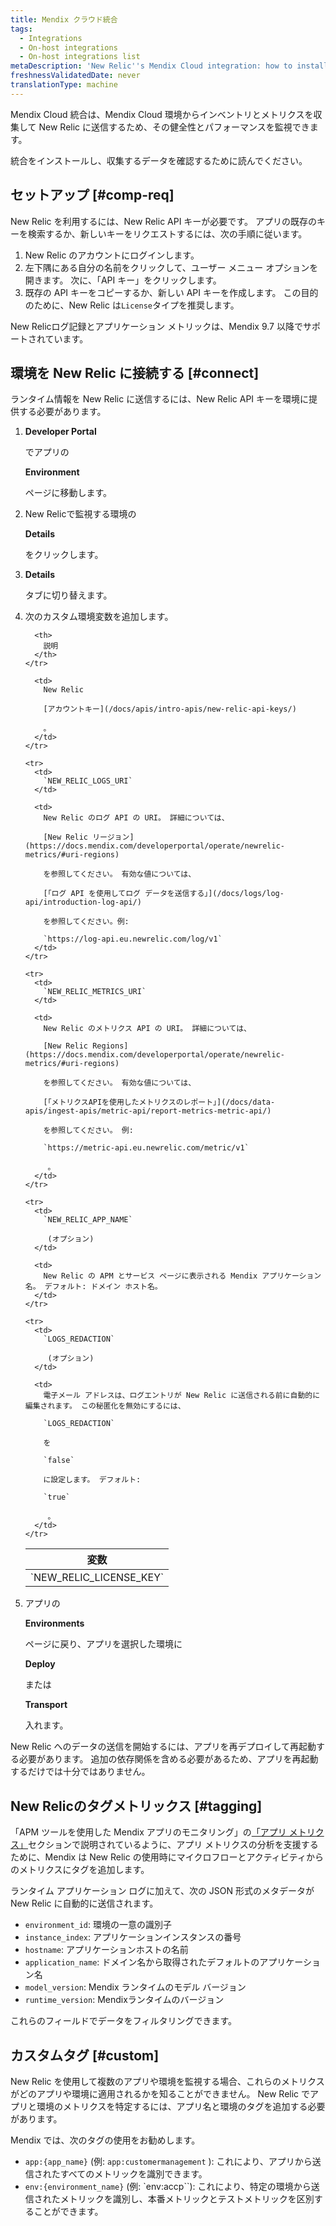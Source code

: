 ```yaml
---
title: Mendix クラウド統合
tags:
  - Integrations
  - On-host integrations
  - On-host integrations list
metaDescription: 'New Relic''s Mendix Cloud integration: how to install it and configure it, and what data it reports.'
freshnessValidatedDate: never
translationType: machine
---
```


Mendix Cloud 統合は、Mendix Cloud 環境からインベントリとメトリクスを収集して New Relic に送信するため、その健全性とパフォーマンスを監視できます。

統合をインストールし、収集するデータを確認するために読んでください。

## セットアップ [#comp-req]

New Relic を利用するには、New Relic API キーが必要です。 アプリの既存のキーを検索するか、新しいキーをリクエストするには、次の手順に従います。

1. New Relic のアカウントにログインします。
2. 左下隅にある自分の名前をクリックして、ユーザー メニュー オプションを開きます。 次に、「API キー」をクリックします。
3. 既存の API キーをコピーするか、新しい API キーを作成します。 この目的のために、New Relic は`License`タイプを推奨します。

<Callout variant="important">
  New Relicログ記録とアプリケーション メトリックは、Mendix 9.7 以降でサポートされています。
</Callout>

## 環境を New Relic に接続する [#connect]

ランタイム情報を New Relic に送信するには、New Relic API キーを環境に提供する必要があります。

1. <DoNotTranslate>**Developer Portal**</DoNotTranslate>

   でアプリの

   <DoNotTranslate>**Environment**</DoNotTranslate>

   ページに移動します。

2. New Relicで監視する環境の

   <DoNotTranslate>**Details**</DoNotTranslate>

   をクリックします。

3. <DoNotTranslate>**Details**</DoNotTranslate>

   タブに切り替えます。

4. 次のカスタム環境変数を追加します。

   <table>
     <thead>
       <tr>
         <th>
           変数
         </th>

         <th>
           説明
         </th>
       </tr>
     </thead>

     <tbody>
       <tr>
         <td>
           `NEW_RELIC_LICENSE_KEY`
         </td>

         <td>
           New Relic

           [アカウントキー](/docs/apis/intro-apis/new-relic-api-keys/)

           。
         </td>
       </tr>

       <tr>
         <td>
           `NEW_RELIC_LOGS_URI`
         </td>

         <td>
           New Relic のログ API の URI。 詳細については、 

           [New Relic リージョン](https://docs.mendix.com/developerportal/operate/newrelic-metrics/#uri-regions)

           を参照してください。 有効な値については、 

           [「ログ API を使用してログ データを送信する」](/docs/logs/log-api/introduction-log-api/)

           を参照してください。例: 

           `https://log-api.eu.newrelic.com/log/v1`
         </td>
       </tr>

       <tr>
         <td>
           `NEW_RELIC_METRICS_URI`
         </td>

         <td>
           New Relic のメトリクス API の URI。 詳細については、 

           [New Relic Regions](https://docs.mendix.com/developerportal/operate/newrelic-metrics/#uri-regions)

           を参照してください。 有効な値については、 

           [「メトリクスAPIを使用したメトリクスのレポート」](/docs/data-apis/ingest-apis/metric-api/report-metrics-metric-api/)

           を参照してください。 例: 

           `https://metric-api.eu.newrelic.com/metric/v1`

            。
         </td>
       </tr>

       <tr>
         <td>
           `NEW_RELIC_APP_NAME`

            (オプション)
         </td>

         <td>
           New Relic の APM とサービス ページに表示される Mendix アプリケーション名。 デフォルト: ドメイン ホスト名。
         </td>
       </tr>

       <tr>
         <td>
           `LOGS_REDACTION`

            (オプション)
         </td>

         <td>
           電子メール アドレスは、ログエントリが New Relic に送信される前に自動的に編集されます。 この秘匿化を無効にするには、 

           `LOGS_REDACTION`

           を

           `false`

           に設定します。 デフォルト: 

           `true`

            。
         </td>
       </tr>
     </tbody>
   </table>

5. アプリの

   <DoNotTranslate>**Environments**</DoNotTranslate>

   ページに戻り、アプリを選択した環境に

   <DoNotTranslate>**Deploy**</DoNotTranslate>

   または

   <DoNotTranslate>**Transport**</DoNotTranslate>

   入れます。

<Callout variant="important">
  New Relic へのデータの送信を開始するには、アプリを再デプロイして再起動する必要があります。 追加の依存関係を含める必要があるため、アプリを再起動するだけでは十分ではありません。
</Callout>

## New Relicのタグメトリックス [#tagging]

「APM ツールを使用した Mendix アプリのモニタリング」の[「アプリ メトリクス」](https://docs.mendix.com/developerportal/operate/monitoring-with-apm/#app-metrics)セクションで説明されているように、アプリ メトリクスの分析を支援するために、Mendix は New Relic の使用時にマイクロフローとアクティビティからのメトリクスにタグを追加します。

ランタイム アプリケーション ログに加えて、次の JSON 形式のメタデータが New Relic に自動的に送信されます。

* `environment_id`: 環境の一意の識別子
* `instance_index`: アプリケーションインスタンスの番号
* `hostname`: アプリケーションホストの名前
* `application_name`: ドメイン名から取得されたデフォルトのアプリケーション名
* `model_version`: Mendix ランタイムのモデル バージョン
* `runtime_version`: Mendixランタイムのバージョン

これらのフィールドでデータをフィルタリングできます。

## カスタムタグ [#custom]

New Relic を使用して複数のアプリや環境を監視する場合、これらのメトリクスがどのアプリや環境に適用されるかを知ることができません。 New Relic でアプリと環境のメトリクスを特定するには、アプリ名と環境のタグを追加する必要があります。

Mendix では、次のタグの使用をお勧めします。

* `app:{app_name}` (例: `app:customermanagement` ): これにより、アプリから送信されたすべてのメトリックを識別できます。
* `env:{environment_name}` (例: \`env:accp\`\`): これにより、特定の環境から送信されたメトリックを識別し、本番メトリックとテストメトリックを区別することができます。